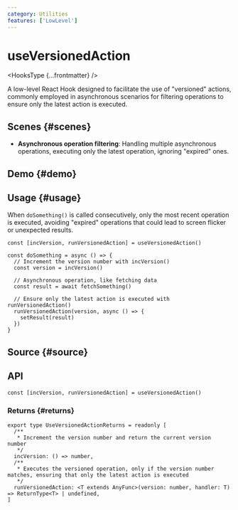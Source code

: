 ```yaml
---
category: Utilities
features: ['LowLevel']
---
```


# useVersionedAction


<HooksType {...frontmatter} />

<Since version='v1.7.0' />

A low-level React Hook designed to facilitate the use of "versioned" actions, commonly employed in asynchronous scenarios for filtering operations to ensure only the latest action is executed.

## Scenes \{#scenes}

- **Asynchronous operation filtering**: Handling multiple asynchronous operations, executing only the latest operation, ignoring "expired" ones.

## Demo \{#demo}


<App />

## Usage \{#usage} 

When `doSomething()` is called consecutively, only the most recent operation is executed, avoiding "expired" operations that could lead to screen flicker or unexpected results.

```tsx
const [incVersion, runVersionedAction] = useVersionedAction()

const doSomething = async () => {
  // Increment the version number with incVersion()
  const version = incVersion()

  // Asynchronous operation, like fetching data
  const result = await fetchSomething()

  // Ensure only the latest action is executed with runVersionedAction()
  runVersionedAction(version, async () => {
    setResult(result)
  })
}
```

## Source \{#source}


<Source />

## API

```tsx
const [incVersion, runVersionedAction] = useVersionedAction()
```

### Returns \{#returns}

```tsx
export type UseVersionedActionReturns = readonly [
  /**
   * Increment the version number and return the current version number
   */
  incVersion: () => number,
  /**
   * Executes the versioned operation, only if the version number matches, ensuring that only the latest action is executed
   */
  runVersionedAction: <T extends AnyFunc>(version: number, handler: T) => ReturnType<T> | undefined,
]
```
